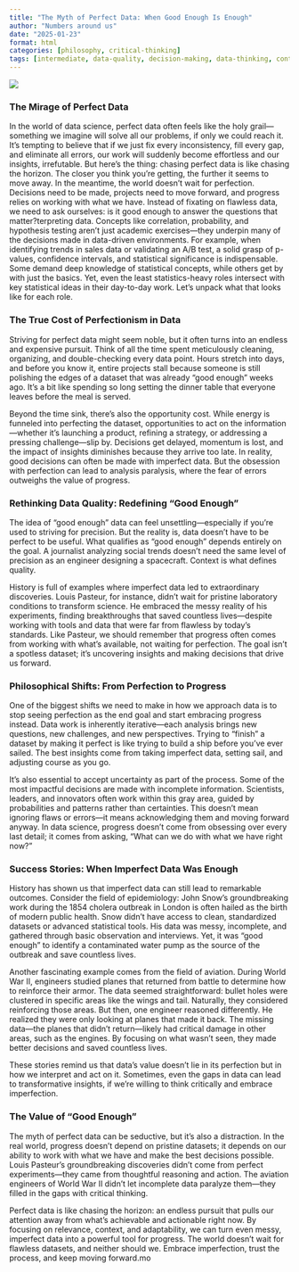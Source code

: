 ```yaml
---
title: "The Myth of Perfect Data: When Good Enough Is Enough"
author: "Numbers around us"
date: "2025-01-23"
format: html
categories: [philosophy, critical-thinking]
tags: [intermediate, data-quality, decision-making, data-thinking, context]
---
```


![](images/goodvsperfect.jpg)

### **The Mirage of Perfect Data**

In the world of data science, perfect data often feels like the holy grail—something we imagine will solve all our problems, if only we could reach it. It’s tempting to believe that if we just fix every inconsistency, fill every gap, and eliminate all errors, our work will suddenly become effortless and our insights, irrefutable. But here’s the thing: chasing perfect data is like chasing the horizon. The closer you think you’re getting, the further it seems to move away. In the meantime, the world doesn’t wait for perfection. Decisions need to be made, projects need to move forward, and progress relies on working with what we have. Instead of fixating on flawless data, we need to ask ourselves: is it good enough to answer the questions that matter?terpreting data. Concepts like correlation, probability, and hypothesis testing aren’t just academic exercises—they underpin many of the decisions made in data-driven environments. For example, when identifying trends in sales data or validating an A/B test, a solid grasp of p-values, confidence intervals, and statistical significance is indispensable. Some demand deep knowledge of statistical concepts, while others get by with just the basics. Yet, even the least statistics-heavy roles intersect with key statistical ideas in their day-to-day work. Let’s unpack what that looks like for each role.

### **The True Cost of Perfectionism in Data**

Striving for perfect data might seem noble, but it often turns into an endless and expensive pursuit. Think of all the time spent meticulously cleaning, organizing, and double-checking every data point. Hours stretch into days, and before you know it, entire projects stall because someone is still polishing the edges of a dataset that was already "good enough" weeks ago. It’s a bit like spending so long setting the dinner table that everyone leaves before the meal is served.

Beyond the time sink, there’s also the opportunity cost. While energy is funneled into perfecting the dataset, opportunities to act on the information—whether it’s launching a product, refining a strategy, or addressing a pressing challenge—slip by. Decisions get delayed, momentum is lost, and the impact of insights diminishes because they arrive too late. In reality, good decisions can often be made with imperfect data. But the obsession with perfection can lead to analysis paralysis, where the fear of errors outweighs the value of progress.

### **Rethinking Data Quality: Redefining “Good Enough”**

The idea of “good enough” data can feel unsettling—especially if you’re used to striving for precision. But the reality is, data doesn’t have to be perfect to be useful. What qualifies as “good enough” depends entirely on the goal. A journalist analyzing social trends doesn’t need the same level of precision as an engineer designing a spacecraft. Context is what defines quality.

History is full of examples where imperfect data led to extraordinary discoveries. Louis Pasteur, for instance, didn’t wait for pristine laboratory conditions to transform science. He embraced the messy reality of his experiments, finding breakthroughs that saved countless lives—despite working with tools and data that were far from flawless by today’s standards. Like Pasteur, we should remember that progress often comes from working with what’s available, not waiting for perfection. The goal isn’t a spotless dataset; it’s uncovering insights and making decisions that drive us forward.

### **Philosophical Shifts: From Perfection to Progress**

One of the biggest shifts we need to make in how we approach data is to stop seeing perfection as the end goal and start embracing progress instead. Data work is inherently iterative—each analysis brings new questions, new challenges, and new perspectives. Trying to “finish” a dataset by making it perfect is like trying to build a ship before you’ve ever sailed. The best insights come from taking imperfect data, setting sail, and adjusting course as you go.

It’s also essential to accept uncertainty as part of the process. Some of the most impactful decisions are made with incomplete information. Scientists, leaders, and innovators often work within this gray area, guided by probabilities and patterns rather than certainties. This doesn’t mean ignoring flaws or errors—it means acknowledging them and moving forward anyway. In data science, progress doesn’t come from obsessing over every last detail; it comes from asking, “What can we do with what we have right now?”

### **Success Stories: When Imperfect Data Was Enough**

History has shown us that imperfect data can still lead to remarkable outcomes. Consider the field of epidemiology: John Snow’s groundbreaking work during the 1854 cholera outbreak in London is often hailed as the birth of modern public health. Snow didn’t have access to clean, standardized datasets or advanced statistical tools. His data was messy, incomplete, and gathered through basic observation and interviews. Yet, it was “good enough” to identify a contaminated water pump as the source of the outbreak and save countless lives.

Another fascinating example comes from the field of aviation. During World War II, engineers studied planes that returned from battle to determine how to reinforce their armor. The data seemed straightforward: bullet holes were clustered in specific areas like the wings and tail. Naturally, they considered reinforcing those areas. But then, one engineer reasoned differently. He realized they were only looking at planes that made it back. The missing data—the planes that didn’t return—likely had critical damage in other areas, such as the engines. By focusing on what wasn’t seen, they made better decisions and saved countless lives.

These stories remind us that data’s value doesn’t lie in its perfection but in how we interpret and act on it. Sometimes, even the gaps in data can lead to transformative insights, if we’re willing to think critically and embrace imperfection.

### **The Value of "Good Enough"**

The myth of perfect data can be seductive, but it’s also a distraction. In the real world, progress doesn’t depend on pristine datasets; it depends on our ability to work with what we have and make the best decisions possible. Louis Pasteur’s groundbreaking discoveries didn’t come from perfect experiments—they came from thoughtful reasoning and action. The aviation engineers of World War II didn’t let incomplete data paralyze them—they filled in the gaps with critical thinking.

Perfect data is like chasing the horizon: an endless pursuit that pulls our attention away from what’s achievable and actionable right now. By focusing on relevance, context, and adaptability, we can turn even messy, imperfect data into a powerful tool for progress. The world doesn’t wait for flawless datasets, and neither should we. Embrace imperfection, trust the process, and keep moving forward.mo
